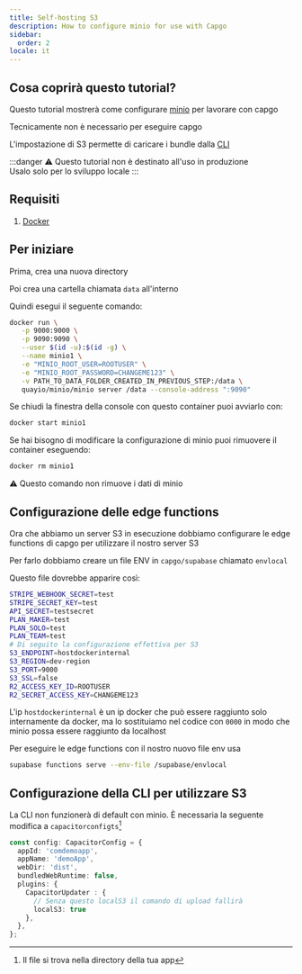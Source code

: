 ```yaml
---
title: Self-hosting S3
description: How to configure minio for use with Capgo
sidebar:
  order: 2
locale: it
---
```


## Cosa coprirà questo tutorial?

Questo tutorial mostrerà come configurare [minio](https://minio/) per lavorare con capgo

Tecnicamente non è necessario per eseguire capgo

L'impostazione di S3 permette di caricare i bundle dalla [CLI](/docs/cli/commands/)

:::danger
⚠️ Questo tutorial non è destinato all'uso in produzione\
Usalo solo per lo sviluppo locale
:::

## Requisiti

1. [Docker](https://wwwdockercom/)

## Per iniziare

Prima, crea una nuova directory

Poi crea una cartella chiamata `data` all'interno

Quindi esegui il seguente comando:
```bash
docker run \
   -p 9000:9000 \
   -p 9090:9090 \
   --user $(id -u):$(id -g) \
   --name minio1 \
   -e "MINIO_ROOT_USER=ROOTUSER" \
   -e "MINIO_ROOT_PASSWORD=CHANGEME123" \
   -v PATH_TO_DATA_FOLDER_CREATED_IN_PREVIOUS_STEP:/data \
   quayio/minio/minio server /data --console-address ":9090"
```

Se chiudi la finestra della console con questo container puoi avviarlo con:
```bash
docker start minio1
```

Se hai bisogno di modificare la configurazione di minio puoi rimuovere il container eseguendo:
```bash
docker rm minio1
```
⚠️ Questo comando non rimuove i dati di minio

## Configurazione delle edge functions

Ora che abbiamo un server S3 in esecuzione dobbiamo configurare le edge functions di capgo per utilizzare il nostro server S3

Per farlo dobbiamo creare un file ENV in `capgo/supabase` chiamato `envlocal`

Questo file dovrebbe apparire così:
```bash
STRIPE_WEBHOOK_SECRET=test
STRIPE_SECRET_KEY=test
API_SECRET=testsecret
PLAN_MAKER=test
PLAN_SOLO=test
PLAN_TEAM=test
# Di seguito la configurazione effettiva per S3
S3_ENDPOINT=hostdockerinternal
S3_REGION=dev-region
S3_PORT=9000
S3_SSL=false
R2_ACCESS_KEY_ID=ROOTUSER
R2_SECRET_ACCESS_KEY=CHANGEME123
```

L'ip `hostdockerinternal` è un ip docker che può essere raggiunto solo internamente da docker, ma lo sostituiamo nel codice con `0000` in modo che minio possa essere raggiunto da localhost

Per eseguire le edge functions con il nostro nuovo file env usa
```bash
supabase functions serve --env-file /supabase/envlocal
```

## Configurazione della CLI per utilizzare S3

La CLI non funzionerà di default con minio. È necessaria la seguente modifica a `capacitorconfigts`[^1]
```ts
const config: CapacitorConfig = {
  appId: 'comdemoapp',
  appName: 'demoApp',
  webDir: 'dist',
  bundledWebRuntime: false,
  plugins: {
    CapacitorUpdater : {
      // Senza questo localS3 il comando di upload fallirà
      localS3: true
    },
  },
};
```

[^1]: Il file si trova nella directory della tua app